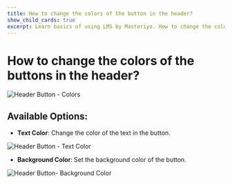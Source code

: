 ---
title: How to change the colors of the button in the header?
show_child_cards: true
excerpt: Learn basics of using LMS by Masteriyo. How to change the colors of the button in the header.
---

# How to change the colors of the buttons in the header?

![Header Button - Colors](https://user-images.githubusercontent.com/109593521/183478245-0264a39a-2d6e-4985-81d9-ded2f7e77a42.png)


## Available Options:

- **Text Color**: Change the color of the text in the button.

![Header Button - Text Color](https://user-images.githubusercontent.com/109593521/183478660-5ba8e0f9-3fd1-4aa4-9edb-8c4a2f4d29e7.png)

- **Background Color**: Set the background color of the button.

![Header Button- Background Color](https://user-images.githubusercontent.com/109593521/183479019-e10c3b05-fd69-4eb5-9569-d3667d19b330.png)
